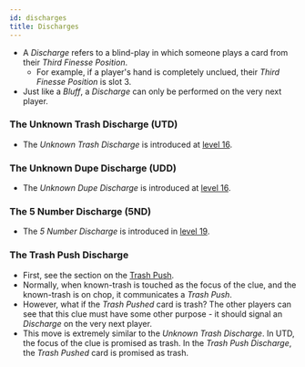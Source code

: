 ```yaml
---
id: discharges
title: Discharges
---
```


- A *Discharge* refers to a blind-play in which someone plays a card from their *Third Finesse Position*.
  - For example, if a player's hand is completely unclued, their *Third Finesse Position* is slot 3.
- Just like a *Bluff*, a *Discharge* can only be performed on the very next player.

### The Unknown Trash Discharge (UTD)

- The _Unknown Trash Discharge_ is introduced at [level 16](../level-16.mdx#the-unknown-trash-discharge-1-for-1-form-utd).

### The Unknown Dupe Discharge (UDD)

- The _Unknown Dupe Discharge_ is introduced at [level 16](../level-16.mdx#the-unknown-dupe-discharge-udd).

### The 5 Number Discharge (5ND)

- The _5 Number Discharge_ is introduced in [level 19](../level-19.mdx#the-5-number-discharge-5nd).

### The Trash Push Discharge

- First, see the section on the [Trash Push](../level-14.mdx#the-trash-push).
- Normally, when known-trash is touched as the focus of the clue, and the known-trash is on chop, it communicates a _Trash Push_.
- However, what if the _Trash Pushed_ card is trash? The other players can see that this clue must have some other purpose - it should signal an _Discharge_ on the very next player.
- This move is extremely similar to the _Unknown Trash Discharge_. In UTD, the focus of the clue is promised as trash. In the _Trash Push Discharge_, the _Trash Pushed_ card is promised as trash.
